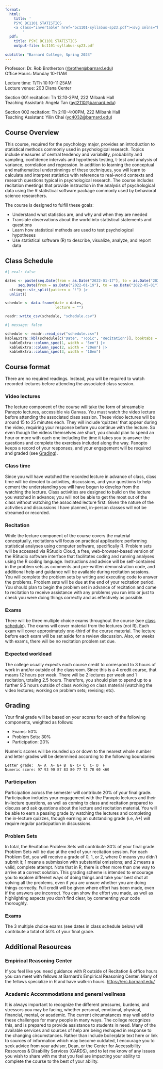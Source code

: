 ```yaml
---
format:
  html:
    title: '
    PSYC BC1101 STATISTICS
    <a class="invertable" href="bc1101-syllabus-sp23.pdf"><svg xmlns="http://www.w3.org/2000/svg" viewBox="0 0 384 600" style="height:0.75em" aria-labelledby="downloadIconTitle" role="img"><title id="downloadIconTitle">Download PDF version of syllabus</title><!--! Font Awesome Pro 6.2.0 by @fontawesome - https://fontawesome.com License - https://fontawesome.com/license (Commercial License) Copyright 2022 Fonticons, Inc. --><path d="M64 0C28.7 0 0 28.7 0 64V448c0 35.3 28.7 64 64 64H320c35.3 0 64-28.7 64-64V160H256c-17.7 0-32-14.3-32-32V0H64zM256 0V128H384L256 0zM216 232V334.1l31-31c9.4-9.4 24.6-9.4 33.9 0s9.4 24.6 0 33.9l-72 72c-9.4 9.4-24.6 9.4-33.9 0l-72-72c-9.4-9.4-9.4-24.6 0-33.9s24.6-9.4 33.9 0l31 31V232c0-13.3 10.7-24 24-24s24 10.7 24 24z"/></svg></a>
        '
  pdf:
    title: PSYC BC1101 STATISTICS
    output-file: bc1101-syllabus-sp23.pdf
    
subtitle: "Barnard College, Spring 2023"
---
```



Professor: Dr. Rob Brotherton (<rbrother@barnard.edu>)   
Office Hours: Monday 10-11AM

Lecture time: T/Th 10:10-11:25AM  
Lecture venue: 203 Diana Center

Section 001 recitation: Th 12:10-2PM, 222 Milbank Hall   
Teaching Assistant: Angela Tan (<ayt2110@barnard.edu>)

Section 002 recitation: Th 2:10-4:00PM, 222 Milbank Hall    
Teaching Assistant: Yilin Chai (<yc4032@barnard.edu>)




## Course Overview

This course, required for the psychology major, provides an introduction to statistical methods commonly used in psychological research. Topics include measures of central tendency and variability, probability and sampling, confidence intervals and hypothesis testing, t-test and analysis of variance, correlation and regression. In addition to learning the conceptual and mathematical underpinnings of these techniques, you will learn to calculate and interpret statistics with reference to real-world contexts and research questions typical in psychological research. The course includes recitation meetings that provide instruction in the analysis of psychological data using the R statistical software package commonly used by behavioral science researchers.

The course is designed to fulfill these goals:

-   Understand what statistics are, and why and when they are needed
-   Translate observations about the world into statistical statements and questions
-   Learn how statistical methods are used to test psychological hypotheses
-   Use statistical software (R) to describe, visualize, analyze, and report data




## Class Schedule


```r
#| eval: false

dates <- paste(seq.Date(from = as.Date("2022-01-17"), to = as.Date("2022-05-01"), by = "week"),
      seq.Date(from = as.Date("2022-01-19"), to = as.Date("2022-05-01"), by = "week"), sep = "!") |>
  stringr::str_split(pattern = "!") |>
  unlist()

schedule <- data.frame(date = dates,
                       lecture = "")

readr::write_csv(schedule, "schedule.csv")

```


```r
#| message: false

schedule <- readr::read_csv("schedule.csv")
kableExtra::kbl(schedule[c("Date", "Topic", "Recitation")], booktabs = TRUE) |> 
  kableExtra::column_spec(1, width = "5em") |> 
  kableExtra::column_spec(2, width = "20em") |> 
  kableExtra::column_spec(3, width = "10em")

```


## Course format

There are no required readings. Instead, you will be required to watch recorded lectures before attending the associated class session. 

### Video lectures
The lecture component of the course will take the form of streamable Panopto lectures, accessible via Canvas. You must watch the video lecture before attending the associated class session. These video lectures will be around 15 to 25 minutes each. They will include ‘quizzes’ that appear during the video, requiring your response before you continue with the lecture. So even though the videos themselves are short, you should plan to spend an hour or more with each one including the time it takes you to answer the questions and complete the exercises included along the way. Panopto keeps a record of your responses, and your engagement will be required and graded (see [Grading](#grading)).

### Class time 
Since you will have watched the recorded lecture in advance of class, class time will be devoted to activities, discussions, and your questions to help cement the understanding you will have begun to develop from the watching the lecture. Class activities are designed to build on the lecture you watched in advance; you will not be able to get the most out of the class without watching the associated lecture first. Given the nature of the activities and discussions I have planned, in-person classes will not be streamed or recorded.

### Recitation

While the lecture component of the course covers the material conceptually, recitations will focus on practical application: performing statistical analyses using computer software, specifically R. Problem sets will be accessed via RStudio Cloud, a free, web-browser-based version of the RStudio software interface that facilitates coding and running analyses using the R coding language. Instructions and advice will be self-contained in the problem sets as comments and pre-written demonstration code, and additional help and guidance will be available during recitation sessions. You will complete the problem sets by writing and executing code to answer the problems. Problem sets will be due at the end of your recitation period. You should plan to begin the problem set in advance of recitation and come to recitation to receive assistance with any problems you run into or just to check you were doing things correctly and as effectively as possible.

### Exams
There will be three multiple choice exams throughout the course (see [class schedule](#class-schedule)). The exams will cover material from the lectures (not R). Each exam will cover approximately one-third of the course material. The lecture before each exam will be set aside for a review discussion. Also, on weeks with exams, there will be no recitation problem set due.


### Expected workload
The college usually expects each course credit to correspond to 3 hours of work in and/or outside of the classroom. Since this is a 4 credit course, that means 12 hours per week. There will be 2 lectures per week and 1 recitation, totaling 2.5 hours. Therefore, you should plan to spend up to a further 9.5 hours outside of class working on class material (watching the video lectures; working on problem sets; revising; etc).



## Grading

Your final grade will be based on your scores for each of the following components, weighted as follows:

- Exams: 50%
- Problem Sets: 30%
- Participation: 20%

Numeric scores will be rounded up or down to the nearest whole number and letter grades will be determined according to the following boundaries:

    Letter grade:  A+ A  A-	B+ B  B- C+ C  C- D  F
    Numeric score: 97 93 90 87 83 80 77 73 70 60 <60

### Participation
Participation across the semester will contribute 20% of your final grade. Participation includes your engagement with the Panopto lectures and their in-lecture questions, as well as coming to class and recitation prepared to discuss and ask questions about the lecture and recitation material. You will be able to earn a passing grade by watching the lectures and completing the in-lecture quizzes, though earning an outstanding grade (i.e, A+) will require regular participation in discussions.

### Problem Sets
In total, the Recitation Problem Sets will contribute 30% of your final grade. Problem Sets will be due at the end of your recitation session. For each Problem Set, you will receive a grade of 0, 1, or 2, where 0 means you didn’t submit it; 1 means a submission with substantial omissions; and 2 means a valid, complete attempt. Note that in R, there is often more than one way to arrive at a correct solution. This grading scheme is intended to encourage you to explore different ways of doing things and take your best shot at solving all the problems, even if you are unsure whether you are doing things correctly. Full credit will be given where effort has been made, even if the answers are incorrect. You can show the effort you made, as well as highlighting aspects you don’t find clear, by commenting your code thoroughly.

### Exams
The 3 multiple choice exams (see dates in class schedule below) will contribute a total of 50% of your final grade. 




## Additional Resources

### Empirical Reasoning Center
If you feel like you need guidance with R outside of Recitation & office hours you can meet with fellows at Barnard’s Empirical Reasoning Center. Many of the fellows specialize in R and have walk-in hours. <https://erc.barnard.edu/>

### Academic Accommodations and general wellness
It is always important to recognize the different pressures, burdens, and stressors you may be facing, whether personal, emotional, physical, financial, mental, or academic. The current circumstances may well add to these challenges for many people in many ways. The college recognizes this, and is prepared to provide assistance to students in need. Many of the available services and sources of help are being reshaped in response to the changing circumstances. Rather than include boilerplate text here or link to sources of information which may become outdated, I encourage you to seek advice from your advisor, Dean, or the Center for Accessibility Resources & Disability Services (CARDS), and to let me know of any issues you wish to share with me that you feel are impacting your ability to complete the course to the best of your ability.


